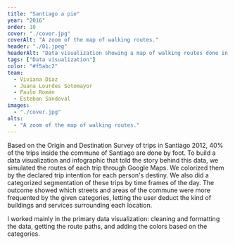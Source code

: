 ```yaml
---
title: "Santiago a pie"
year: "2016"
order: 10
cover: "./cover.jpg"
coverAlt: "A zoom of the map of walking routes."
header: "./01.jpeg"
headerAlt: "Data visualization showing a map of walking routes done in the commune of Santiago colored by the destination intention."
tags: ["Data visualization"]
color: "#f5abc2"
team:
  - Viviana Díaz
  - Juana Lourdes Sotomayor
  - Paulo Román
  - Esteban Sandoval
images:
  - "./cover.jpg"
alts:
  - "A zoom of the map of walking routes."
---
```



Based on the Origin and Destination Survey of trips in Santiago 2012, 40% of the trips inside the commune of Santiago are done by foot. To build a data visualization and infographic that told the story behind this data, we simulated the routes of each trip through Google Maps. We colorized them by the declared trip intention for each person's destiny. We also did a categorized segmentation of these trips by time frames of the day. The outcome showed which streets and areas of the commune were more frequented by the given categories, letting the user deduct the kind of buildings and services surrounding each location.

I worked mainly in the primary data visualization: cleaning and formatting the data, getting the route paths, and adding the colors based on the categories.
